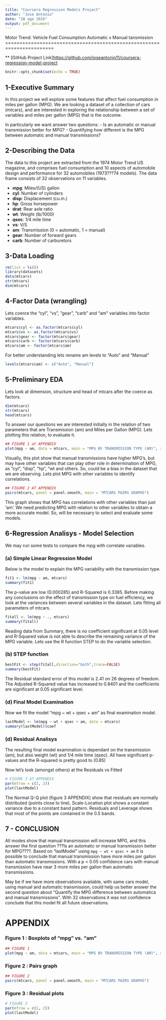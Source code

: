 ```yaml
---
title: "Coursera Regression Models Project"
author: "Jose Antonio"
date: "28 ago 2016"
output: pdf_document
---
```

Motor Trend: Vehicle Fuel Consumption
Automatic x Manual tansmission
=======================================================================

** [GitHub Project Link]<https://github.com/joseantonio11/coursera-regression-model-project>

```r
knitr::opts_chunk$set(echo = TRUE)
```

## 1-Executive Summary

In this project we will explore some features that affect fuel consumption in miles per gallon (MPG).
We are looking a dataset of a collection of cars (mtcars), and are interested in exploring the relationship between a set of variables and miles per gallon (MPG) that is the outcome.

In particularly we want answer two questions:
- Is an automatic or manual transmission better for MPG?
- Quantifying how different is the MPG between automatic and manual transmissions?

## 2-Describing the Data
The data to this project are extracted from the 1974 Motor Trend US magazine, and comprises fuel consumption and 10 aspects of automobile design and performance for 32 automobiles (1973???74 models).
The data frame consists of 32 observations on 11 variables.

- **mpg**:	 Miles/(US) gallon
- **cyl**:	 Number of cylinders
- **disp**:	 Displacement (cu.in.)
- **hp**:	 Gross horsepower
- **drat**:	 Rear axle ratio
- **wt**:	 Weight (lb/1000)
- **qsec**:	 1/4 mile time
- **vs**:	 V/S
- **am**:	 Transmission (0 = automatic, 1 = manual)
- **gear**:	 Number of forward gears
- **carb**:	 Number of carburetors

## 3-Data Loading

```r
rm(list = ls())
library(datasets)
data(mtcars)
str(mtcars)
dim(mtcars)
```

## 4-Factor Data (wrangling)

Lets coerce the "cyl", "vs", "gear", "carb" and "am" variables into factor variables.
```r
mtcars$cyl <- as.factor(mtcars$cyl)
mtcars$vs <- as.factor(mtcars$vs)
mtcars$gear <- factor(mtcars$gear)
mtcars$carb <- factor(mtcars$carb)
mtcars$am <- factor(mtcars$am)
```

For better understanding lets rename am levels to "Auto" and "Manual"
```r
levels(mtcars$am) <- c("Auto", "Manual")
```

## 5-Preliminary EDA

Lets look at dimension, structure and head of mtcars after the coerce as factors.
```r
dim(mtcars)
str(mtcars)
head(mtcars)
```

To answer our questions we are interested initially in the relation of two parameters that are Transmission (am) and Miles per Gallon (MPG). Lets plotting this relation, to evaluate it.

```r
## FIGURE 1 at APPENDIX
plot(mpg ~ am, data = mtcars, main = "MPG BY TRANSMISSION TYPE (AM)", xlab = "Transmission Type (AM)", ylab = "Miles Per Gallon (MPG)")
```

Visually, this plot show that manual transmissions have higher MPG's, but may have other variables that can play other role in determination of MPG, as "cyl", "disp", "hp", "wt and others.  So, could be a bias in the dataset that we are observing.
Lets plot MPG with other variables to identify correlations. 

```r
## FIGURE 2 AT APPENDIX
pairs(mtcars, panel = panel.smooth, main = "MTCARS PAIRS GRAPHS")
```

This graph shows that MPG has correlations with other variables than just 'am'. We need predicting MPG with relation to other variables to obtain a more accurate model. So, will be necessary to select and evaluate some models. 

## 6-Regression Analisys - Model Selection 

We may run some tests to compare the mpg with correlate variables.

### (a) Simple Linear Regression Model 
Below is the model to explain the MPG variability with the transmission type.
```r
fit1 <- lm(mpg ~ am, mtcars)
summary(fit1)
```
The p-value are low (0.000285) and R-Squared is 0.3385. 
Before making any conclusions on the effect of transmission type on fuel efficiency, we look at the variances between several variables in the dataset. 
Lets fitting all parameters of mtcars. 

```r
fitall <- lm(mpg ~ ., mtcars)
summary(fitall)
```

Reading data from Summary, there is no coefficient significant at 0.05 level and R-Squared value is not able to describe the remaining variance of the MPG variable. 
Lets use the R function STEP to do the variable selection.

### (b) STEP function

```r
bestFit <- step(fitall,direction="both",trace=FALSE)
summary(bestFit)
```

The Residual standard error of this model is 2.41 on 26 degrees of freedom. The Adjusted R-Squared value has increased to 0.8401 and the coefficients are significant at 0.05 significant level.

### (d) Final Model Examination

Now we fit the model "mpg ~ wt + qsec + am" as final examination model.

```r
lastModel <- lm(mpg ~ wt + qsec + am, data = mtcars)
summary(lastModel)$coef
```

### (d) Residual Analisys

The resulting final model examination is dependant on the transmission (am), but also weight (wt) and 1/4 mile time (qsec). All have significant p-values and the R-squared is pretty good to (0.85)

Now let's look (amongst others) at the Residuals vs Fitted 

```r
# FIGURE 3 AT APPENDIX
par(mfrow = c(2, 2))
plot(lastModel)
```
The Normal Q-Q plot (figure 3 APPENDIX) show that residuals are normally distributed (points close to line).
Scale-Location plot shows a constant variance due to a constant band pattern.
Residuals and Leverage shows that most of the points are contained in the 0.5 bands.

## 7 - CONCLUSION

All modes show that manual transmission will increase MPG, and this answer the first question ???Is an automatic or manual transmission better for MPG????. Based on "lastModel" using `mpg ~ wt + qsec + am` it is possible to conclude that manual transmission have more miles per gallon than automatic transmissions. With a p < 0.05 confidence cars with manual transmission have near 3 more miles per gallon than automatic transmissions.

May be if we have more observations available, with same cars model, using manual and automatic transmission, could help us better answer the second question about "Quantify the MPG difference between automatica and manual transmissions". With 32 observations it was not confidence conclude that this model fit all future observations. 

# APPENDIX

### Figure 1 : Boxplots of "mpg" vs. "am"

```r
## FIGURE 1
plot(mpg ~ am, data = mtcars, main = "MPG BY TRANSMISSION TYPE (AM)", xlab = "Transmission Type (AM)", ylab = "Miles Per Gallon (MPG)")
```

### Figure 2 : Pairs graph

```r
## FIGURE 2
pairs(mtcars, panel = panel.smooth, main = "MTCARS PAIRS GRAPHS")
```

### Figure 3 : Residual plots

```r
# FIGURE 3
par(mfrow = c(2, 2))
plot(lastModel)
```



